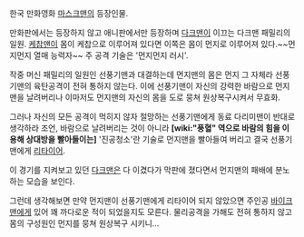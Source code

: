 한국 만화영화 [[마스크맨]]의 등장인물.

만화판에서는 등장하지 않고 애니판에서만 등장하며 [[다크맨]]이 이끄는 다크맨 패밀리의 일원. [[케찹맨]]이 몸이 케찹으로 이루어져 있다면 이쪽은 몸이 먼지로 이루어져 있다.~~먼지먼지 열매 능력자~~ 주 공격 기술은 '먼지먼지 러시'.

작중 머신 패밀리의 일원인 선풍기맨과 대결하는데 먼지맨의 몸은 먼지 그 자체라 선풍기맨의 육탄공격이 전혀 통하지 않는다.
이에 선풍기맨이 자신의 강력한 바람으로 먼지맨을 날려버리나 이마저도 먼지맨의 자신의 몸을 도로 뭉쳐 원상복구시켜서 무효화.

그러나 자신의 모든 공격이 먹히지 않자 절망하는 선풍기맨에게 동료 다리미맨이 반대로 생각하라 조언, 바람으로 날려버리는 것이 아니라 '''[wiki:"풍혈" 역으로 바람의 힘을 이용해 상대방을 빨아들이는]''' '진공청소'란 기술로 먼지맨을 빨아들여 버리고 결국 선풍기맨에게 [[리타이어]].

이 경기를 지켜보고 있던 [[다크맨]]은 다 이겼다가 막판에 졌다면서 먼지맨의 패배에 분노하는 모습을 보인다.

그런데 생각해보면 만약 먼지맨이 선풍기맨에게 리타이어 되지 않았으면 주인공 [[바이크맨]]에게 있어 꽤 까다로운 적이 되었을지도 모른다. 물리공격을 가해도 전혀 통하지 않고 몸의 구성원인 먼지를 뭉쳐 원상복구 시키니...


